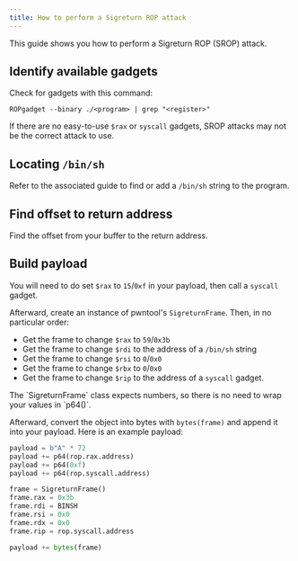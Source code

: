 ```yaml
---
title: How to perform a Sigreturn ROP attack
---
```



This guide shows you how to perform a Sigreturn ROP (SROP) attack.

## Identify available gadgets
Check for gadgets with this command:
```shell
ROPgadget --binary ./<program> | grep "<register>"
```

If there are no easy-to-use `$rax` or `syscall` gadgets, SROP attacks may not be the correct attack to use.

## Locating `/bin/sh`

Refer to the associated guide to find or add a `/bin/sh` string to the program.

<LinkCard title="How to add BINSH for ROP attacks" href="/pwn/guides/binsh/"
          description="Guide to find or add a `/bin/sh` string to a program during execution"/>

## Find offset to return address

Find the offset from your buffer to the return address.

<LinkCard title="Finding offsets to return addresses" href="/pwn/guides/cyclic/"
          description="Guide to finding offset from a buffer to the return address"/>

## Build payload
You will need to do set `$rax` to `15`/`0xf` in your payload, then call a `syscall` gadget.

Afterward, create an instance of pwntool's `SigreturnFrame`. Then, in no particular order:
- Get the frame to change `$rax` to `59`/`0x3b`
- Get the frame to change `$rdi` to the address of a `/bin/sh` string
- Get the frame to change `$rsi` to `0`/`0x0`
- Get the frame to change `$rbx` to `0`/`0x0`
- Get the frame to change `$rip` to the address of a `syscall` gadget.

<Aside type="tip">
    The `SigreturnFrame` class expects numbers, so there is no need to wrap your values in `p64()`.
</Aside>

Afterward, convert the object into bytes with `bytes(frame)` and append it into your payload. Here is an example payload:

```python
payload = b"A" * 72
payload += p64(rop.rax.address)
payload += p64(0xf)
payload += p64(rop.syscall.address)

frame = SigreturnFrame()
frame.rax = 0x3b
frame.rdi = BINSH
frame.rsi = 0x0
frame.rdx = 0x0
frame.rip = rop.syscall.address

payload += bytes(frame)
```